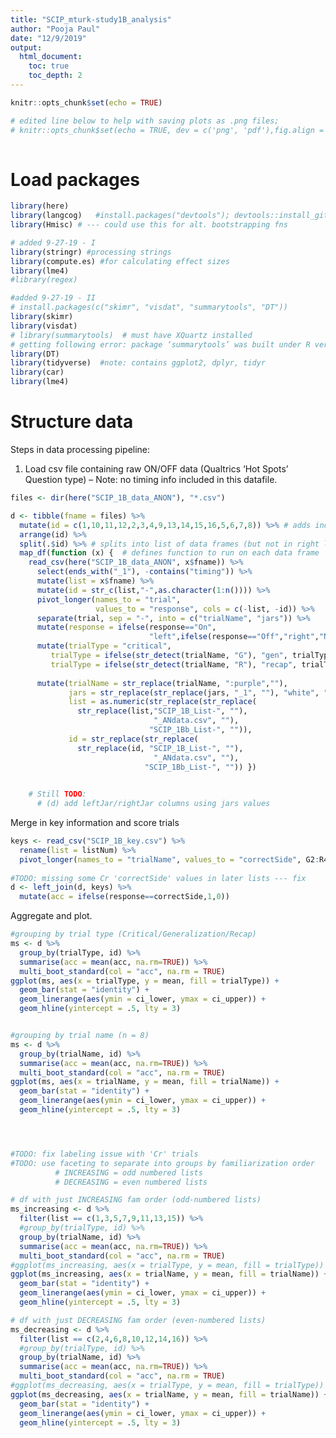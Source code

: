 ```yaml
---
title: "SCIP_mturk-study1B_analysis"
author: "Pooja Paul"
date: "12/9/2019"
output:
  html_document:
    toc: true
    toc_depth: 2
---
```


```r
knitr::opts_chunk$set(echo = TRUE)

# edited line below to help with saving plots as .png files; 
# knitr::opts_chunk$set(echo = TRUE, dev = c('png', 'pdf'),fig.align = 'center') 
   

```
# Load packages

```r

library(here)
library(langcog)   #install.packages("devtools"); devtools::install_github("langcog/langcog")
library(Hmisc) # --- could use this for alt. bootstrapping fns

# added 9-27-19 - I
library(stringr) #processing strings
library(compute.es) #for calculating effect sizes
library(lme4) 
#library(regex) 

#added 9-27-19 - II
# install.packages(c("skimr", "visdat", "summarytools", "DT"))
library(skimr)
library(visdat)
# library(summarytools)  # must have XQuartz installed 
# getting following error: package ‘summarytools’ was built under R version 3.5.2 couldn't connect to display ":0"system has no X11 capabilities, therefore only ascii graphs will be produced by dfSummary()
library(DT)
library(tidyverse)  #note: contains ggplot2, dplyr, tidyr
library(car)
library(lme4)

```

# Structure data

Steps in data processing pipeline:

(1) Load csv file containing raw ON/OFF data (Qualtrics 'Hot Spots' Question type) 
    -- Note: no timing info included in this datafile.

```r
files <- dir(here("SCIP_1B_data_ANON"), "*.csv")

d <- tibble(fname = files) %>%
  mutate(id = c(1,10,11,12,2,3,4,9,13,14,15,16,5,6,7,8)) %>% # adds index to keep track of data frames
  arrange(id) %>% 
  split(.$id) %>% # splits into list of data frames (but not in right list order)
  map_df(function (x) {  # defines function to run on each data frame
    read_csv(here("SCIP_1B_data_ANON", x$fname)) %>%
      select(ends_with("_1"), -contains("timing")) %>% 
      mutate(list = x$fname) %>%
      mutate(id = str_c(list,"-",as.character(1:n()))) %>%
      pivot_longer(names_to = "trial", 
                   values_to = "response", cols = c(-list, -id)) %>%
      separate(trial, sep = "-", into = c("trialName", "jars")) %>% 
      mutate(response = ifelse(response=="On", 
                               "left",ifelse(response=="Off","right","NA"))) %>% 
      mutate(trialType = "critical",
         trialType = ifelse(str_detect(trialName, "G"), "gen", trialType),
         trialType = ifelse(str_detect(trialName, "R"), "recap", trialType)) %>%
      
      mutate(trialName = str_replace(trialName, ":purple",""),
             jars = str_replace(str_replace(jars, "_1", ""), "white", "PW"),          
             list = as.numeric(str_replace(str_replace(
               str_replace(list,"SCIP_1B_List-", ""), 
                                "_ANdata.csv", ""),
                               "SCIP_1Bb_List-", "")),
             id = str_replace(str_replace(
               str_replace(id, "SCIP_1B_List-", ""), 
                                "_ANdata.csv", ""),
                              "SCIP_1Bb_List-", "")) })
  

    # Still TODO:
      # (d) add leftJar/rightJar columns using jars values
```


Merge in key information and score trials
```r
keys <- read_csv("SCIP_1B_key.csv") %>%
  rename(list = listNum) %>%
  pivot_longer(names_to = "trialName", values_to = "correctSide", G2:R4)
  
#TODO: missing some Cr 'correctSide' values in later lists --- fix 
d <- left_join(d, keys) %>%
  mutate(acc = ifelse(response==correctSide,1,0))


```

Aggregate and plot. 

```r
#grouping by trial type (Critical/Generalization/Recap)
ms <- d %>%   
  group_by(trialType, id) %>%
  summarise(acc = mean(acc, na.rm=TRUE)) %>%
  multi_boot_standard(col = "acc", na.rm = TRUE)
ggplot(ms, aes(x = trialType, y = mean, fill = trialType)) + 
  geom_bar(stat = "identity") +
  geom_linerange(aes(ymin = ci_lower, ymax = ci_upper)) + 
  geom_hline(yintercept = .5, lty = 3)


#grouping by trial name (n = 8)
ms <- d %>%   
  group_by(trialName, id) %>%
  summarise(acc = mean(acc, na.rm=TRUE)) %>%
  multi_boot_standard(col = "acc", na.rm = TRUE)
ggplot(ms, aes(x = trialName, y = mean, fill = trialName)) + 
  geom_bar(stat = "identity") +
  geom_linerange(aes(ymin = ci_lower, ymax = ci_upper)) + 
  geom_hline(yintercept = .5, lty = 3)




#TODO: fix labeling issue with 'Cr' trials
#TODO: use faceting to separate into groups by familiarization order 
          # INCREASING = odd numbered lists
          # DECREASING = even numbered lists

```
```r
# df with just INCREASING fam order (odd-numbered lists)
ms_increasing <- d %>% 
  filter(list == c(1,3,5,7,9,11,13,15)) %>% 
  #group_by(trialType, id) %>%
  group_by(trialName, id) %>%
  summarise(acc = mean(acc, na.rm=TRUE)) %>%
  multi_boot_standard(col = "acc", na.rm = TRUE)
#ggplot(ms_increasing, aes(x = trialType, y = mean, fill = trialType)) + 
ggplot(ms_increasing, aes(x = trialName, y = mean, fill = trialName)) + 
  geom_bar(stat = "identity") +
  geom_linerange(aes(ymin = ci_lower, ymax = ci_upper)) + 
  geom_hline(yintercept = .5, lty = 3)

# df with just DECREASING fam order (even-numbered lists)
ms_decreasing <- d %>% 
  filter(list == c(2,4,6,8,10,12,14,16)) %>% 
  #group_by(trialType, id) %>%
  group_by(trialName, id) %>%
  summarise(acc = mean(acc, na.rm=TRUE)) %>%
  multi_boot_standard(col = "acc", na.rm = TRUE)
#ggplot(ms_decreasing, aes(x = trialType, y = mean, fill = trialType)) + 
ggplot(ms_decreasing, aes(x = trialName, y = mean, fill = trialName)) +  
  geom_bar(stat = "identity") +
  geom_linerange(aes(ymin = ci_lower, ymax = ci_upper)) + 
  geom_hline(yintercept = .5, lty = 3)
```
